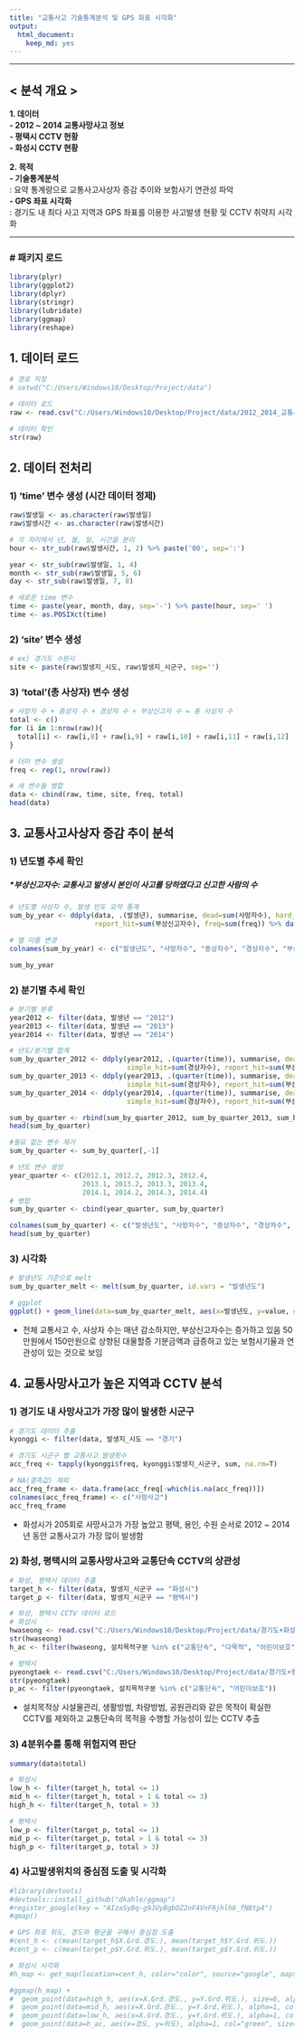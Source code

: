 ```yaml
---
title: "교통사고 기술통계분석 및 GPS 좌표 시각화"
output:
  html_document: 
    keep_md: yes
---  
```

***

## < 분석 개요 >  

**1. 데이터**  
**- 2012 ~ 2014 교통사망사고 정보**  
**- 평택시 CCTV 현황**  
**- 화성시 CCTV 현황**  
  
**2. 목적**  
**- 기술통계분석**  
: 요약 통계량으로 교통사고사상자 증감 추이와 보험사기 연관성 파악  
**- GPS 좌표 시각화**  
: 경기도 내 최다 사고 지역과 GPS 좌표를 이용한 사고발생 현황 및 CCTV 취약지 시각화  

***
  
### # 패키지 로드
```r
library(plyr)
library(ggplot2)
library(dplyr)
library(stringr)
library(lubridate)
library(ggmap)
library(reshape)
```

## 1. 데이터 로드
```r
# 경로 지정
# setwd("C:/Users/Windows10/Desktop/Project/data")

# 데이터 로드
raw <- read.csv("C:/Users/Windows10/Desktop/Project/data/2012_2014_교통사망사고정보.csv")

# 데이터 확인
str(raw)
```

## 2. 데이터 전처리
### 1) 'time' 변수 생성 (시간 데이터 정제)
```r
raw$발생일 <- as.character(raw$발생일)
raw$발생시간 <- as.character(raw$발생시간)

# 각 자리에서 년, 월, 일, 시간을 분리
hour <- str_sub(raw$발생시간, 1, 2) %>% paste('00', sep=':')

year <- str_sub(raw$발생일, 1, 4)
month <- str_sub(raw$발생일, 5, 6)
day <- str_sub(raw$발생일, 7, 8)

# 새로운 time 변수
time <- paste(year, month, day, sep='-') %>% paste(hour, sep=' ')
time <- as.POSIXct(time)
```

### 2) 'site' 변수 생성
```r
# ex) 경기도 수원시
site <- paste(raw$발생지_시도, raw$발생지_시군구, sep='')
```

### 3) 'total'(총 사상자) 변수 생성
```r
# 사망자 수 + 중상자 수 + 경상자 수 + 부상신고자 수 = 총 사상자 수
total <- c()
for (i in 1:nrow(raw)){
  total[i] <- raw[i,8] + raw[i,9] + raw[i,10] + raw[i,11] + raw[i,12]
}
```


```r
# 더미 변수 생성
freq <- rep(1, nrow(raw))

# 새 변수들 병합
data <- cbind(raw, time, site, freq, total)
head(data)
```

## 3. 교통사고사상자 증감 추이 분석
### 1) 년도별 추세 확인
##### *부상신고자수: 교통사고 발생시 본인이 사고를 당하였다고 신고한 사람의 수
```r
# 년도별 사상자 수, 발생 빈도 요약 통계
sum_by_year <- ddply(data, .(발생년), summarise, dead=sum(사망자수), hard_hit=sum(중상자수), simple_hit=sum(경상자수), 
                     report_hit=sum(부상신고자수), freq=sum(freq)) %>% data.frame()

# 열 이름 변경
colnames(sum_by_year) <- c("발생년도", "사망자수", "중상자수", "경상자수", "부상신고자수", "교통사고발생수")

sum_by_year
```

### 2) 분기별 추세 확인
```r
# 분기별 분류
year2012 <- filter(data, 발생년 == "2012")
year2013 <- filter(data, 발생년 == "2013")
year2014 <- filter(data, 발생년 == "2014")

# 년도/분기별 합계
sum_by_quarter_2012 <- ddply(year2012, .(quarter(time)), summarise, dead=sum(사망자수), hard_hit=sum(중상자수),
                             simple_hit=sum(경상자수), report_hit=sum(부상신고자수), freq=sum(freq)) %>% data.frame()
sum_by_quarter_2013 <- ddply(year2013, .(quarter(time)), summarise, dead=sum(사망자수), hard_hit=sum(중상자수),
                             simple_hit=sum(경상자수), report_hit=sum(부상신고자수), freq=sum(freq)) %>% data.frame()
sum_by_quarter_2014 <- ddply(year2014, .(quarter(time)), summarise, dead=sum(사망자수), hard_hit=sum(중상자수),
                             simple_hit=sum(경상자수), report_hit=sum(부상신고자수), freq=sum(freq)) %>% data.frame()

sum_by_quarter <- rbind(sum_by_quarter_2012, sum_by_quarter_2013, sum_by_quarter_2014)
head(sum_by_quarter)
```
```r
#필요 없는 변수 제거
sum_by_quarter <- sum_by_quarter[,-1]

# 년도 변수 생성
year_quarter <- c(2012.1, 2012.2, 2012.3, 2012.4, 
                  2013.1, 2013.2, 2013.3, 2013.4, 
                  2014.1, 2014.2, 2014.3, 2014.4)
# 병합
sum_by_quarter <- cbind(year_quarter, sum_by_quarter)

colnames(sum_by_quarter) <- c("발생년도", "사망자수", "중상자수", "경상자수", "부상신고자수", "교통사고발생수")
head(sum_by_quarter)
```

### 3) 시각화
```r
# 발생년도 기준으로 melt
sum_by_quarter_melt <- melt(sum_by_quarter, id.vars = "발생년도")

# ggplot
ggplot() + geom_line(data=sum_by_quarter_melt, aes(x=발생년도, y=value, group=variable, color=variable), size=1.5)
```

- 전체 교통사고 수, 사상자 수는 매년 감소하지만, 부상신고자수는 증가하고 있음
  50만원에서 150만원으로 상향된 대물할증 기분금액과 급증하고 있는 보험사기율과 연관성이 있는 것으로 보임
  
## 4. 교통사망사고가 높은 지역과 CCTV 분석
### 1) 경기도 내 사망사고가 가장 많이 발생한 시군구
```r
# 경기도 데이터 추출
kyonggi <- filter(data, 발생지_시도 == "경기")

# 경기도 시군구 별 교통사고 발생횟수
acc_freq <- tapply(kyonggi$freq, kyonggi$발생지_시군구, sum, na.rm=T)

# NA(결측값) 제외
acc_freq_frame <- data.frame(acc_freq[-which(is.na(acc_freq))])
colnames(acc_freq_frame) <- c("사망사고")
acc_freq_frame
``` 

- 화성시가 205회로 사망사고가 가장 높았고
  평택, 용인, 수원 순서로 2012 ~ 2014년 동안 교통사고가 가장 많이 발생함

### 2) 화성, 평택시의 교통사망사고와 교통단속 CCTV의 상관성
```r
# 화성, 평택시 데이터 추출
target_h <- filter(data, 발생지_시군구 == "화성시")
target_p <- filter(data, 발생지_시군구 == "평택시")

# 화성, 평택시 CCTV 데이터 로드
# 화성시
hwaseong <- read.csv("C:/Users/Windows10/Desktop/Project/data/경기도+화성시_CCTV_20160908.csv")
str(hwaseong)
h_ac <- filter(hwaseong, 설치목적구분 %in% c("교통단속", "다목적", "어린이보호"))

# 평택시
pyeongtaek <- read.csv("C:/Users/Windows10/Desktop/Project/data/경기도+평택시_CCTV_20160905.csv")
str(pyeongtaek)
p_ac <- filter(pyeongtaek, 설치목적구분 %in% c("교통단속", "어린이보호"))
```

- 설치목적상 시설물관리, 생활방범, 차량방범, 공원관리와 같은 목적이 확실한 CCTV를 제외하고
  교통단속의 목적을 수행할 가능성이 있는  CCTV 추출

### 3) 4분위수를 통해 위험지역 판단
```r
summary(data$total)

# 화성시
low_h <- filter(target_h, total <= 1)
mid_h <- filter(target_h, total > 1 & total <= 3)
high_h <- filter(target_h, total > 3)

# 평택시
low_p <- filter(target_p, total <= 1)
mid_p <- filter(target_p, total > 1 & total <= 3)
high_p <- filter(target_p, total > 3)
```

### 4) 사고발생위치의 중심점 도출 및 시각화
```r
#library(devtools)
#devtools::install_github("dkahle/ggmap")
#register_google(key = "AIzaSyBq-g9JUyBgbOZ2nF4VnFRjhlh6_fNBtp4")
#qmap()

# GPS 좌표 위도, 경도와 평균을 구해서 중심점 도출
#cent_h <- c(mean(target_h$X.Grd.경도.), mean(target_h$Y.Grd.위도.))
#cent_p <- c(mean(target_p$Y.Grd.위도.), mean(target_p$Y.Grd.위도.))

# 화성시 시각화
#h_map <- get_map(location=cent_h, color="color", source="google", maptype="roadmap", zoom=11)

#ggmap(h_map) + 
#  geom_point(data=high_h, aes(x=X.Grd.경도., y=Y.Grd.위도.), size=6, alpha=1, color="#FF00FF") +
#  geom_point(data=mid_h, aes(x=X.Grd.경도., y=Y.Grd.위도.), alpha=1, col="red", size=5) +
#  geom_point(data=low_h, aes(x=X.Grd.경도., y=Y.Grd.위도.), alpha=1, col="#FF7518", size=4) +
#  geom_point(data=h_ac, aes(x=경도, y=위도), alpha=1, col="green", size=3)
```
